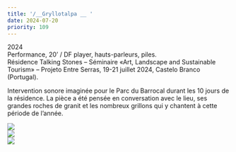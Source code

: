 ```yaml
---
title: '/__Gryllotalpa __ '
date: 2024-07-20
priority: 109
---
```

2024\
Performance, 20’ / DF player, hauts-parleurs, piles.\
Résidence Talking Stones – Séminaire «Art, Landscape and Sustainable Tourism» – Projeto Entre Serras, 19-21 juillet 2024, Castelo Branco (Portugal).

Intervention sonore imaginée pour le Parc du Barrocal durant les 10 jours de la résidence. La pièce a été pensée en conversation avec le lieu, ses grandes roches de granit et les nombreux grillons qui y chantent à cette période de l’année.

<VimeoEmbed videoId={1014255136} />

![](src/assets/images/projects/gryllotalpa/performance_carlos_reis.jpg)\
![](src/assets/images/projects/gryllotalpa/performance_vue_pres_carlos_reis.jpg)\
![](src/assets/images/projects/gryllotalpa/hp_autonome.jpg)

<VimeoEmbed videoId={1014264635} />
